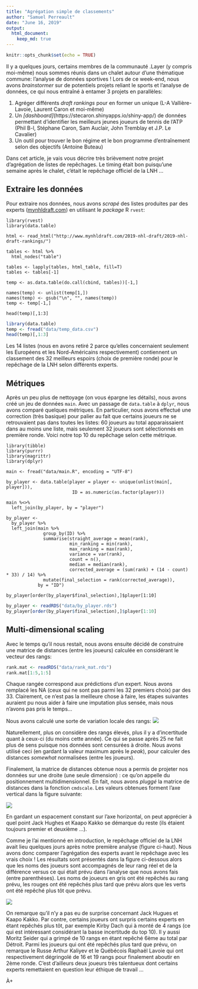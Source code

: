 ```yaml
---
title: "Agrégation simple de classements"
author: "Samuel Perreault"
date: "June 16, 2019"
output: 
  html_document:
    keep_md: true
---
```


```r
knitr::opts_chunk$set(echo = TRUE)
```

Il y a quelques jours, certains membres de la communauté .Layer (y compris moi-même) nous sommes réunis dans un chalet autour d'une thématique commune: l'analyse de données sportives ! Lors de ce week-end, nous avons *brainstormer* sur de potentiels projets reliant le sports et l'analyse de données, ce qui nous entraîné à entamer 3 projets en parallèles:

1. Agréger différents *draft rankings* pour en former un unique (L-A Vallière-Lavoie, Laurent Caron et moi-même)
2. Un *[dashboard]*(https://stecaron.shinyapps.io/shiny-app/) de données permettant d'identifier les meilleurs jeunes joueurs de tennis de l'ATP (Phil B-l, Stéphane Caron, Sam Auclair, John Tremblay et J.P. Le Cavalier)
3. Un outil pour trouver le bon régime et le bon programme d'entraînement selon des objectifs (Antoine Buteau)

Dans cet article, je vais vous décrire très brièvement notre projet d’agrégation de listes de repêchages. Le timing était bon puisqu'une semaine après le chalet, c'était le repêchage officiel de la LNH ...

## Extraire les données

Pour extraire nos données, nous avons *scrapé* des listes produites par des experts ([mynhldraft.com](http://www.mynhldraft.com/2019-nhl-draft/2019-nhl-draft-rankings/)) en utilisant le *package* R `rvest`:

```
library(rvest)
library(data.table)

html <- read_html("http://www.mynhldraft.com/2019-nhl-draft/2019-nhl-draft-rankings/")

tables <- html %>%
  html_nodes("table")

tables <- lapply(tables, html_table, fill=T)
tables <- tables[-1]

temp <- as.data.table(do.call(cbind, tables))[-1,]

names(temp) <- unlist(temp[1,])
names(temp) <- gsub("\n", "", names(temp))
temp <- temp[-1,]

head(temp)[,1:3]
```

```r
library(data.table)
temp <- fread("data/temp_data.csv")
head(temp)[,1:3]
```

Les 14 listes (nous en avons retiré 2 parce qu'elles concernaient seulement les Européens et les Nord-Américains respectivement) contiennent un classement des 32 meilleurs espoirs (choix de première ronde) pour le repêchage de la LNH selon différents experts.

## Métriques

Après un peu plus de nettoyage (on vous épargne les détails), nous avons créé un jeu de données `main`.
Avec un passage de `data.table` à `dplyr`, nous avons comparé quelques métriques.
En particulier, nous avons effectué une correction (très basique) pour palier au fait que certains joueurs ne se retrouvaient pas dans toutes les listes: 60 joueurs au total apparaissaient dans au moins une liste, mais seulement 32 joueurs sont sélectionnés en première ronde.
Voici notre top 10 du repêchage selon cette métrique.

```
library(tibble)
library(purrr)
library(magrittr)
library(dplyr)

main <- fread("data/main.R", encoding = "UTF-8")

by_player <- data.table(player = player <- unique(unlist(main[, player])),
                         ID = as.numeric(as.factor(player)))

main %<>%
  left_join(by_player, by = "player")

by_player <-
  by_player %>%
  left_join(main %>%
              group_by(ID) %>%
              summarise(straight_average = mean(rank),
                        min_ranking = min(rank),
                        max_ranking = max(rank),
                        variance = var(rank),
                        count = n(),
                        median = median(rank),
                        corrected_average = (sum(rank) + (14 - count) * 33) / 14) %>%
              mutate(final_selection = rank(corrected_average)),
            by = "ID")

by_player[order(by_player$final_selection),]$player[1:10]
```

```r
by_player <- readRDS("data/by_player.rds")
by_player[order(by_player$final_selection),]$player[1:10]
```

## Multi-dimensional scaling

Avec le temps qu'il nous restait, nous avons ensuite décidé de construire une matrice de distances (entre les joueurs) calculée en considérant le vecteur des rangs:

```r
rank.mat <- readRDS("data/rank_mat.rds")
rank.mat[1:5,1:5]
```

Chaque rangée correspond aux prédictions d'un expert. Nous avons remplacé les NA (ceux qui ne sont pas parmi les 32 premiers choix) par des 33. Clairement, ce n'est pas la meilleure chose à faire, les étapes suivantes auraient pu nous aider à faire une imputation plus sensée, mais nous n'avons pas pris le temps...

Nous avons calculé une sorte de variation locale des rangs:
![](canard.png)

Naturellement, plus on considère des rangs élevés, plus il y a d'incertitude quant à ceux-ci (du moins cette année). Ce qui se passe après 25 ne fait plus de sens puisque nos données sont censurées à droite.
Nous avons utilisé ceci (en gardant la valeur maximum après le *peak*), pour calculer des distances *somewhat* normalisées (entre les joueurs).

Finalement, la matrice de distances obtenue nous a permis de projeter nos données sur une droite (une seule dimension) : ce qu'on appelle du positionnement multidimensionnel. En fait, nous avons *pluggé* la matrice de distances dans la fonction `cmdscale`. Les valeurs obtenues forment l'axe vertical dans la figure suivante:

![](draft-normalized.png)

En gardant un espacement constant sur l'axe horizontal, on peut apprécier à quel point Jack Hughes et Kaapo Kakko se démarque du reste (ils étaient toujours premier et deuxième ...).

Comme je l'ai mentionné en introduction, le repêchage officiel de la LNH avait lieu quelques jours après notre première analyse (figure ci-haut). Nous avons donc comparer l'agrégation des experts avant le repêchage avec les vrais choix ! Les résultats sont présentés dans la figure ci-dessous alors que les noms des joueurs sont accompagnés de leur rang réel et de la différence versus ce qui était prévu dans l'analyse que nous avons fais (entre parenthèses). Les noms de joueurs en gris ont été repêchés au rang prévu, les rouges ont été repêchés plus tard que prévu alors que les verts ont été repêché plus tôt que prévu.

![](plot-after-draft.png)


On remarque qu'il n'y a pas eu de surprise concernant Jack Hugues et Kaapo Kakko. Par contre, certains joueurs ont surpris certains experts en étant repêchés plus tôt, par exemple Kirby Dach qui à monté de 4 rangs (ce qui est intéressant considérant la basse incertitude du top 10). Il y aussi Moritz Seider qui a grimpé de 10 rangs en étant repêché 6ème au total par Détroit. Parmi les joueurs qui ont été repêchés plus tard que prévu, on remarque le Russe Arthur Kaliyev et le Québécois Raphaël Lavoie qui ont respectivement dégringolé de 16 et 19 rangs pour finalement aboutir en 2ème ronde. C'est d'ailleurs deux joueurs très talentueux dont certains experts remettaient en question leur éthique de travail ...

À+